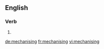 ==English==

===Verb===
{{head|en}}

# {{present participle of|mechanise}}

[[de:mechanising]]
[[fr:mechanising]]
[[vi:mechanising]]